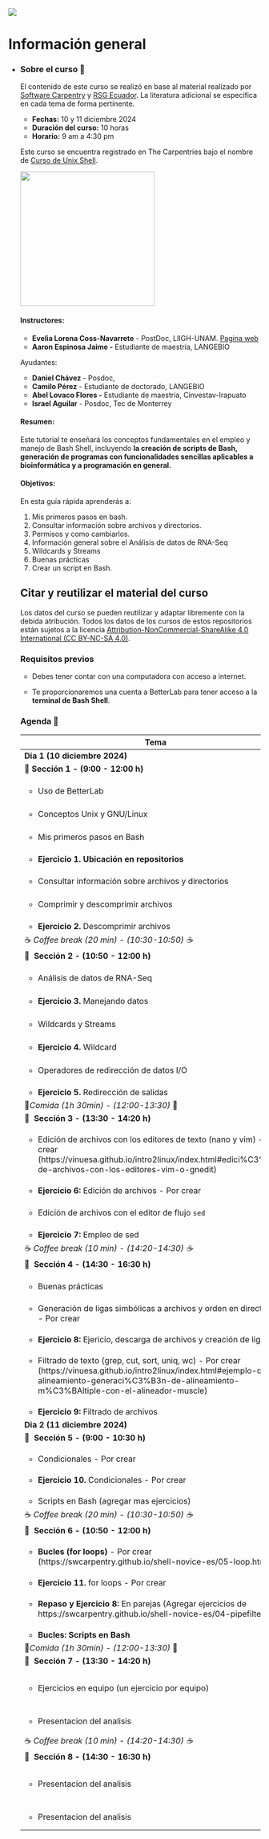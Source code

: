 ::: {layout-ncol="2"}
![](rsgMexico.jpg)
:::

# Información general {.unnumbered}

-   ::: {.panel-tabset group="globalInfo"}
    ### Sobre el curso 📌

    El contenido de este curso se realizó en base al material realizado por [Software Carpentry](https://swcarpentry.github.io/shell-novice-es/) y [RSG Ecuador](https://rsg-ecuador.github.io/unix.bioinfo.rsgecuador/README.html). La literatura adicional se especifica en cada tema de forma pertinente.

    -   **Fechas:** 10 y 11 diciembre 2024
    -   **Duración del curso:** 10 horas
    -   **Horario:** 9 am a 4:30 pm

    Este curso se encuentra registrado en The Carpentries bajo el nombre de [Curso de Unix Shell](https://iscb-rsg-mexico.github.io/2024-12-10-Workshop-Bash/).

    ![](img/flyer_workshopBash.jpg){width="268"}

    #### **Instructores:**

    -   **Evelia Lorena Coss-Navarrete** - PostDoc, LIIGH-UNAM. [Pagina web](https://eveliacoss.github.io/)
    -   **Aaron Espinosa Jaime -** Estudiante de maestria, LANGEBIO

    Ayudantes:

    -   **Daniel Chávez** - Posdoc,
    -   **Camilo Pérez** - Estudiante de doctorado, LANGEBIO
    -   **Abel Lovaco Flores -** Estudiante de maestria, Cinvestav-Irapuato
    -   **Israel Aguilar** - Posdoc, Tec de Monterrey

    #### **Resumen:**

    Este tutorial te enseñará los conceptos fundamentales en el empleo y manejo de Bash Shell, incluyendo **la creación de scripts de Bash, generación de programas con funcionalidades sencillas aplicables a bioinformática y a programación en general.**

    #### **Objetivos:**

    En esta guía rápida aprenderás a:

    1.  Mis primeros pasos en bash.
    2.  Consultar información sobre archivos y directorios.
    3.  Permisos y como cambiarlos.
    4.  Información general sobre el Análisis de datos de RNA-Seq
    5.  Wildcards y Streams
    6.  Buenas prácticas
    7.  Crear un script en Bash.

    ## Citar y reutilizar el material del curso

    Los datos del curso se pueden reutilizar y adaptar libremente con la debida atribución. Todos los datos de los cursos de estos repositorios están sujetos a la licencia [Attribution-NonCommercial-ShareAlike 4.0 International (CC BY-NC-SA 4.0)](https://creativecommons.org/licenses/by-nc-sa/4.0/).

    ### Requisitos previos

    -   Debes tener contar con una computadora con acceso a internet.

    -   Te proporcionaremos una cuenta a BetterLab para tener acceso a la **terminal de Bash Shell**.

    ### Agenda 📆 {#agenda}

    +----------------------------------------------------------------------------------------------------------------------------------------------------------------------------------------------------------------+--------+-----------------------+
    | Tema                                                                                                                                                                                                           | Tiempo | Instructor            |
    +================================================================================================================================================================================================================+:======:+=======================+
    | **Dia 1** **(10 diciembre 2024)**                                                                                                                                                                              |        |                       |
    +----------------------------------------------------------------------------------------------------------------------------------------------------------------------------------------------------------------+--------+-----------------------+
    | 🔷 **Sección** **1 - (9:00 - 12:00 h)**                                                                                                                                                                        |        |                       |
    +----------------------------------------------------------------------------------------------------------------------------------------------------------------------------------------------------------------+--------+-----------------------+
    | -   Uso de BetterLab                                                                                                                                                                                           | 10 min | Aaron Espinosa        |
    +----------------------------------------------------------------------------------------------------------------------------------------------------------------------------------------------------------------+--------+-----------------------+
    | -   Conceptos Unix y GNU/Linux                                                                                                                                                                                 | 10 min | Evelia Coss           |
    +----------------------------------------------------------------------------------------------------------------------------------------------------------------------------------------------------------------+--------+-----------------------+
    | -   Mis primeros pasos en Bash                                                                                                                                                                                 | 10 min | Evelia Coss           |
    +----------------------------------------------------------------------------------------------------------------------------------------------------------------------------------------------------------------+--------+-----------------------+
    | -   **Ejercicio 1. Ubicación en repositorios**                                                                                                                                                                 | 5 min  |                       |
    +----------------------------------------------------------------------------------------------------------------------------------------------------------------------------------------------------------------+--------+-----------------------+
    | -   Consultar información sobre archivos y directorios                                                                                                                                                         | 10 min | Aaron Espinosa        |
    +----------------------------------------------------------------------------------------------------------------------------------------------------------------------------------------------------------------+--------+-----------------------+
    | -   Comprimir y descomprimir archivos                                                                                                                                                                          | 5 min  | Aaron Espinosa        |
    +----------------------------------------------------------------------------------------------------------------------------------------------------------------------------------------------------------------+--------+-----------------------+
    | -   **Ejercicio 2.** Descomprimir archivos                                                                                                                                                                     | 5 min  |                       |
    +----------------------------------------------------------------------------------------------------------------------------------------------------------------------------------------------------------------+--------+-----------------------+
    | ☕ *Coffee break (20 min) - (10:30-10:50) ☕*                                                                                                                                                                  | 20 min |                       |
    +----------------------------------------------------------------------------------------------------------------------------------------------------------------------------------------------------------------+--------+-----------------------+
    | 🔷  **Sección** **2 - (10:50 - 12:00 h)**                                                                                                                                                                      |        |                       |
    +----------------------------------------------------------------------------------------------------------------------------------------------------------------------------------------------------------------+--------+-----------------------+
    | -   Análisis de datos de RNA-Seq                                                                                                                                                                               | 20 min | Aaron Espinosa        |
    +----------------------------------------------------------------------------------------------------------------------------------------------------------------------------------------------------------------+--------+-----------------------+
    | -   **Ejercicio 3.** Manejando datos                                                                                                                                                                           | 10 min | Aaron Espinosa        |
    +----------------------------------------------------------------------------------------------------------------------------------------------------------------------------------------------------------------+--------+-----------------------+
    | -   Wildcards y Streams                                                                                                                                                                                        | 10 min | Aaron Espinosa        |
    +----------------------------------------------------------------------------------------------------------------------------------------------------------------------------------------------------------------+--------+-----------------------+
    | -   **Ejercicio 4.** Wildcard                                                                                                                                                                                  | 10 min | Aaron Espinosa        |
    +----------------------------------------------------------------------------------------------------------------------------------------------------------------------------------------------------------------+--------+-----------------------+
    | -   Operadores de redirección de datos I/O                                                                                                                                                                     | 10 min | Aaron Espinosa        |
    +----------------------------------------------------------------------------------------------------------------------------------------------------------------------------------------------------------------+--------+-----------------------+
    | -   **Ejercicio 5.** Redirección de salidas                                                                                                                                                                    | 10 min |                       |
    +----------------------------------------------------------------------------------------------------------------------------------------------------------------------------------------------------------------+--------+-----------------------+
    | 🍕*Comida (1h 30min) - (12:00-13:30)* 🍕                                                                                                                                                                       |        |                       |
    +----------------------------------------------------------------------------------------------------------------------------------------------------------------------------------------------------------------+--------+-----------------------+
    | 🔷  **Sección 3 - (13:30 - 14:20 h)**                                                                                                                                                                          |        |                       |
    +----------------------------------------------------------------------------------------------------------------------------------------------------------------------------------------------------------------+--------+-----------------------+
    | -   Edición de archivos con los editores de texto (nano y vim) - Por crear (https://vinuesa.github.io/intro2linux/index.html#edici%C3%B3n-de-archivos-con-los-editores-vim-o-gnedit)                           | 10 min | Aaron Espinosa        |
    +----------------------------------------------------------------------------------------------------------------------------------------------------------------------------------------------------------------+--------+-----------------------+
    | -   **Ejercicio 6:** Edición de archivos - Por crear                                                                                                                                                           | 10 min |                       |
    +----------------------------------------------------------------------------------------------------------------------------------------------------------------------------------------------------------------+--------+-----------------------+
    | -   Edición de archivos con el editor de flujo `sed`                                                                                                                                                           | 15 min | Aaron Espinosa        |
    +----------------------------------------------------------------------------------------------------------------------------------------------------------------------------------------------------------------+--------+-----------------------+
    | -   **Ejercicio 7:** Empleo de sed                                                                                                                                                                             | 10 min |                       |
    +----------------------------------------------------------------------------------------------------------------------------------------------------------------------------------------------------------------+--------+-----------------------+
    | ☕ *Coffee break (10 min) - (14:20-14:30) ☕*                                                                                                                                                                  | 10 min |                       |
    +----------------------------------------------------------------------------------------------------------------------------------------------------------------------------------------------------------------+--------+-----------------------+
    | 🔷  **Sección 4 - (14:30 - 16:30 h)**                                                                                                                                                                          |        |                       |
    +----------------------------------------------------------------------------------------------------------------------------------------------------------------------------------------------------------------+--------+-----------------------+
    | -   Buenas prácticas                                                                                                                                                                                           | 15 min | Evelia Coss           |
    +----------------------------------------------------------------------------------------------------------------------------------------------------------------------------------------------------------------+--------+-----------------------+
    | -   Generación de ligas simbólicas a archivos y orden en directorios - Por crear                                                                                                                               | 15 min | Evelia Coss           |
    +----------------------------------------------------------------------------------------------------------------------------------------------------------------------------------------------------------------+--------+-----------------------+
    | -   **Ejercicio 8:** Ejericio, descarga de archivos y creación de ligas                                                                                                                                        | 10 min |                       |
    +----------------------------------------------------------------------------------------------------------------------------------------------------------------------------------------------------------------+--------+-----------------------+
    | -   Filtrado de texto (grep, cut, sort, uniq, wc) - Por crear (https://vinuesa.github.io/intro2linux/index.html#ejemplo-de-alineamiento-generaci%C3%B3n-de-alineamiento-m%C3%BAltiple-con-el-alineador-muscle) | 10 min | Evelia Coss           |
    +----------------------------------------------------------------------------------------------------------------------------------------------------------------------------------------------------------------+--------+-----------------------+
    | -   **Ejercicio 9:** Filtrado de archivos                                                                                                                                                                      | 20 min |                       |
    +----------------------------------------------------------------------------------------------------------------------------------------------------------------------------------------------------------------+--------+-----------------------+
    | **Dia 2 (11 diciembre 2024)**                                                                                                                                                                                  |        |                       |
    +----------------------------------------------------------------------------------------------------------------------------------------------------------------------------------------------------------------+--------+-----------------------+
    | 🔷  **Sección 5 - (9:00 - 10:30 h)**                                                                                                                                                                           |        |                       |
    +----------------------------------------------------------------------------------------------------------------------------------------------------------------------------------------------------------------+--------+-----------------------+
    | -   Condicionales - Por crear                                                                                                                                                                                  | 10 min |                       |
    +----------------------------------------------------------------------------------------------------------------------------------------------------------------------------------------------------------------+--------+-----------------------+
    | -   **Ejercicio 10.** Condicionales - Por crear                                                                                                                                                                | 10 min |                       |
    +----------------------------------------------------------------------------------------------------------------------------------------------------------------------------------------------------------------+--------+-----------------------+
    | -   Scripts en Bash (agregar mas ejercicios)                                                                                                                                                                   | 30 min |                       |
    +----------------------------------------------------------------------------------------------------------------------------------------------------------------------------------------------------------------+--------+-----------------------+
    | ☕ *Coffee break (20 min) - (10:30-10:50) ☕*                                                                                                                                                                  |        |                       |
    +----------------------------------------------------------------------------------------------------------------------------------------------------------------------------------------------------------------+--------+-----------------------+
    | 🔷  **Sección** **6 - (10:50 - 12:00 h)**                                                                                                                                                                      |        |                       |
    +----------------------------------------------------------------------------------------------------------------------------------------------------------------------------------------------------------------+--------+-----------------------+
    | -   **Bucles (for loops)** - Por crear (https://swcarpentry.github.io/shell-novice-es/05-loop.html)                                                                                                            | 15 min |                       |
    +----------------------------------------------------------------------------------------------------------------------------------------------------------------------------------------------------------------+--------+-----------------------+
    | -   **Ejercicio 11.** for loops - Por crear                                                                                                                                                                    | 10 min |                       |
    +----------------------------------------------------------------------------------------------------------------------------------------------------------------------------------------------------------------+--------+-----------------------+
    | -   **Repaso y Ejercicio 8:** En parejas (Agregar ejercicios de https://swcarpentry.github.io/shell-novice-es/04-pipefilter.html)                                                                              | 20 min |                       |
    +----------------------------------------------------------------------------------------------------------------------------------------------------------------------------------------------------------------+--------+-----------------------+
    | -   **Bucles: Scripts en Bash**                                                                                                                                                                                | 15 min |                       |
    +----------------------------------------------------------------------------------------------------------------------------------------------------------------------------------------------------------------+--------+-----------------------+
    | 🍕*Comida (1h 30min) - (12:00-13:30)* 🍕                                                                                                                                                                       |        |                       |
    +----------------------------------------------------------------------------------------------------------------------------------------------------------------------------------------------------------------+--------+-----------------------+
    | 🔷  **Sección 7 - (13:30 - 14:20 h)**                                                                                                                                                                          |        |                       |
    +----------------------------------------------------------------------------------------------------------------------------------------------------------------------------------------------------------------+--------+-----------------------+
    | -   Ejercicios en equipo (un ejercicio por equipo)                                                                                                                                                             |        | Equipos de 3 personas |
    +----------------------------------------------------------------------------------------------------------------------------------------------------------------------------------------------------------------+--------+-----------------------+
    | -   Presentacion del analisis                                                                                                                                                                                  |        | 10 min por equipo     |
    +----------------------------------------------------------------------------------------------------------------------------------------------------------------------------------------------------------------+--------+-----------------------+
    | ☕ *Coffee break (10 min) - (14:20-14:30) ☕*                                                                                                                                                                  |        |                       |
    +----------------------------------------------------------------------------------------------------------------------------------------------------------------------------------------------------------------+--------+-----------------------+
    | 🔷  **Sección 8 - (14:30 - 16:30 h)**                                                                                                                                                                          |        |                       |
    +----------------------------------------------------------------------------------------------------------------------------------------------------------------------------------------------------------------+--------+-----------------------+
    | -   Presentacion del analisis                                                                                                                                                                                  |        | 10 min por equipo     |
    +----------------------------------------------------------------------------------------------------------------------------------------------------------------------------------------------------------------+--------+-----------------------+
    | -   Presentacion del analisis                                                                                                                                                                                  |        | 10 min por equipo     |
    +----------------------------------------------------------------------------------------------------------------------------------------------------------------------------------------------------------------+--------+-----------------------+
    :::
